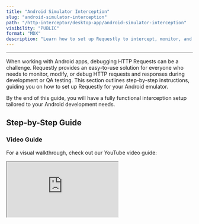 ```yaml
---
title: "Android Simulator Interception"
slug: "android-simulator-interception"
path: "/http-interceptor/desktop-app/android-simulator-interception"
visibility: "PUBLIC"
format: "MDX"
description: "Learn how to set up Requestly to intercept, monitor, and debug HTTP requests on your Android Simulator for Android app development and testing."
---
```


***

When working with Android apps, debugging HTTP Requests can be a challenge. Requestly provides an easy-to-use solution for everyone who needs to monitor, modify, or debug HTTP requests and responses during development or QA testing. This section outlines step-by-step instructions, guiding you on how to set up Requestly for your Android emulator.

By the end of this guide, you will have a fully functional interception setup tailored to your Android development needs.

## **Step-by-Step Guide**

### Video Guide

For a visual walkthrough, check out our YouTube video guide:

<iframe src="https://youtu.be/37R0qOw6mrY" />

## Automatic Setup

Requestly offers a one-click setup for Android emulators using Desktop App version **1.7.0+**. Here's how:

<Steps>
  <Step title="Start Your Android Emulator">
    Ensure your emulator is up and running before proceeding
  </Step>

  <Step title="Open Requestly Desktop App">
    Launch the Requestly desktop application on your computer.
  </Step>

  <Step title="Click any one of the Connect Apps buttons from the network table as shown below">
    <img src="/images/android-simulator-interception/fdfdc05f-f6d6-4545-851f-efc8c4979ae3.png" align="left" fullwidth="false" />
  </Step>

  <Step title="Here go to Mobiles apps and you should be able to see all Android emulators running on your device simply click on connect">
    <img src="/images/android-simulator-interception/aa29d6a6-7090-4f9c-8d3a-9c9fe7a068d6.png" align="left" fullwidth="false" />
  </Step>
</Steps>

## Manual Setup

If the automatic setup does not work for you, you can manually configure the proxy by following these steps:

If you have ADB installed, you can skip the proxy setup through the emulator's UI by running the following command in your Android studio terminal:

```bash
adb shell settings put global http_proxy "<ip>:<port>"
```

Make sure to change the: in the above command to the one mentioned in the header of the Requestly desktop app

Otherwise, follow these steps to configure the proxy manually:

<Steps>
  <Step title="Select Network:">
    <img src="/images/android-simulator-interception/e390d696-998e-4bc9-b741-03fe4e4af25a.png" align="left" fullwidth="false" />

    Tap on the Internet and click on the gear icon on the connected network name to open its settings.
  </Step>

  <Step title="Modify Network Settings:">
    <img src="/images/android-simulator-interception/31545abc-85f1-4443-9acf-3e00a5ad628d.png" align="left" fullwidth="false" />

    * At the top right of the screen click the edit icon

    * Enable "Advanced Options" if needed.

    * Set the **Proxy** to "Manual."
  </Step>

  <Step title="Enter Proxy Details, and input the following:">
    <img src="/images/android-simulator-interception/6bf13327-839c-4f7d-a777-d084d72c6c27.png" align="left" fullwidth="false" />

    * **Proxy Hostname:** Use the IP shown in the Requestly Desktop App (e.g., `192.168.1.10`).

    * **Proxy Port:** Use the port displayed in the Requestly Desktop App (e.g., `8080`).
  </Step>

  <Step title="Save Changes">
    Apply the settings and continue with the certificate installation
  </Step>
</Steps>

## CA Certificate Installation

To intercept HTTPS traffic, you need to install Requestly's root CA certificate on the emulator. You can do this in two ways:

**Option 1: From the Desktop:**

<Steps>
  <Step title="Download the certificate from Requestly’’s Desktop app">
    * Open the Requestly Desktop App.

    * Navigate to **Connect Apps > Others > Manual Setup > Save Certificate** to download the root CA certificate.
  </Step>

  <Step title="Install the Certificate">
    After the certificate is downloaded on your PC, Run this script in **Android Studio** to push it to the emulator using the following script:

    ```bash
    #!/bin/bash
    subjectHash=`openssl x509 -inform PEM -subject_hash_old -in **<certificate-path>** | head -n 1`
    openssl x509 -in **<certificate-path>** -inform PEM -outform DER -out $subjectHash.0
    adb root
    adb push ./$subjectHash.0 /data/misc/user/0/cacerts-added/$subjectHash.0
    adb shell "su 0 chmod 644 /data/misc/user/0/cacerts-added/$subjectHash.0"
    adb reboot
    ```

    > ***Replace \<certificate-path> with the path to the downloaded certificate***
  </Step>
</Steps>

**Option 2: Directly on the Emulator:**

<Steps>
  <Step title="Download Certificate">
    <img src="/images/android-simulator-interception/99ac42dc-b95e-4210-9f19-615e15feed4b.png" align="left" fullwidth="false" />

    * Open Chrome in an incognito tab

    * Go to [**http://requestly.io/ssl**](http://requestly.io/ssl) (⚠️ Use HTTP here, not HTTPS)

    * This will download RQProxyCA.pem.cert
  </Step>

  <Step title="Install CA Certificate">
    <img src="/images/android-simulator-interception/321a72c4-4e52-4caa-b9ff-da066d602049.png" align="left" fullwidth="false" />

    * Go to **Settings > Search "CA Certificate" > Install Anyway**.

    * Select the downloaded certificate and install it.
  </Step>

  <Step title="Verify Installation:">
    <img src="/images/android-simulator-interception/ca1878c7-83ce-40db-8068-3618f12f1862.png" align="left" fullwidth="false" />

    After installation, confirm your setup by going to [**amiusing.requestly.io**](http://amiusing.requestly.io/)
  </Step>
</Steps>

## **SSL Pinning \[if-required]**

From Android API level 23 (Android 6.0+), many apps enforce SSL pinning for security. To intercept HTTPS traffic, setting up SSL pinning is required.

<Info>
  Make sure to remove these in production builds
</Info>

Add these configs to your app codebase for it to work

**Step 1:** Add **res/xml/network\_security\_config.xml**

```xml
<network-security-config>
  <debug-overrides>
    <trust-anchors>
      <certificates src="user" />
      <certificates src="system" />
    </trust-anchors>
  </debug-overrides>

  <base-config cleartextTrafficPermitted="true">
    <trust-anchors>
      <certificates src="system" />
      <certificates src="user" />
    </trust-anchors>
  </base-config>
</network-security-config>
```

**Step 2:** Add to **AndroidManifest.xml**

```xml
<?xml version="1.0" encoding="utf-8"?>
<manifest ... >
    <application android:networkSecurityConfig="@xml/network_security_config" ... >
    ...
    </application>
</manifest>
```

## **Deactivate Proxy (After done debugging)**

Please make sure to revert the proxy after you are done testing using Requestly

```bash
adb shell settings put global http_proxy :0
```

# **Troubleshooting**

### **Emulator not detected?**

* Check if your emulator is running.

* Check if `adb` is installed. If not, install it from [**here**](https://developer.android.com/tools/releases/platform-tools)

* Try Restarting your emulator.

# **How does it work?**

Here's the code that makes this happen in a single click

[**https://github.com/requestly/requestly-desktop-app/blob/fb1f321a3d2431cfcd9d95d1396bcd39820a4ec9/src/renderer/actions/apps/mobile/android.js#L63-L74**](https://github.com/requestly/requestly-desktop-app/blob/fb1f321a3d2431cfcd9d95d1396bcd39820a4ec9/src/renderer/actions/apps/mobile/android.js#L63-L74)

1. Searches for online ADB devices

2. On `Connect`

   1. Root the device (To install Requestly CA)

   2. Inject Requestly CA (if not already)

   3. Setup Proxy on Emulator

   4. Restart the Emulator (Only first time)

3. On `Disconnect` - Removes the Proxy
